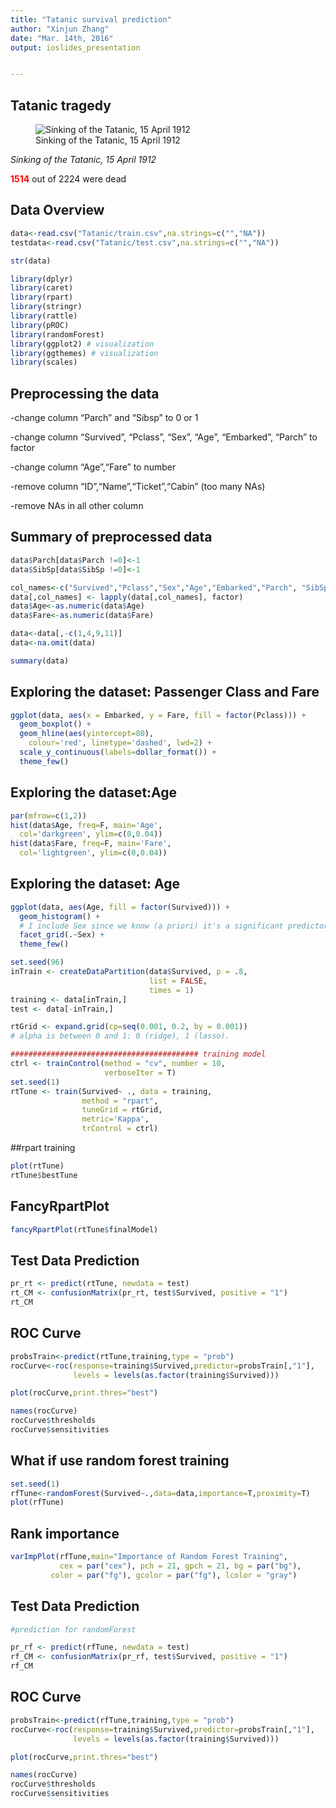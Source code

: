 ```yaml
---
title: "Tatanic survival prediction"
author: "Xinjun Zhang"
date: "Mar. 14th, 2016"
output: ioslides_presentation


---
```


## Tatanic tragedy
![Sinking of the Tatanic, 15 April 1912](titanic-sink.jpg)

*Sinking of the Tatanic, 15 April 1912*               


<span style="color:red">**1514**</span> out of 2224 were dead

## Data Overview

```r

data<-read.csv("Tatanic/train.csv",na.strings=c("","NA"))
testdata<-read.csv("Tatanic/test.csv",na.strings=c("","NA"))

str(data)
```

```r
library(dplyr)
library(caret)
library(rpart)
library(stringr)
library(rattle)
library(pROC)
library(randomForest)
library(ggplot2) # visualization
library(ggthemes) # visualization
library(scales)
```

## Preprocessing the data
-change column "Parch" and "Sibsp" to 0 or 1 
            
-change column "Survived", "Pclass", "Sex", "Age", "Embarked", "Parch" to factor
           
-change column "Age","Fare" to number       
         
-remove column "ID","Name","Ticket","Cabin" (too many NAs)    
               
-remove NAs in all other column

## Summary of preprocessed data
```r
data$Parch[data$Parch !=0]<-1
data$SibSp[data$SibSp !=0]<-1

col_names<-c("Survived","Pclass","Sex","Age","Embarked","Parch", "SibSp")
data[,col_names] <- lapply(data[,col_names], factor)
data$Age<-as.numeric(data$Age)
data$Fare<-as.numeric(data$Fare)

data<-data[,-c(1,4,9,11)]
data<-na.omit(data)

summary(data)
```

## Exploring the dataset: Passenger Class and Fare
```r

ggplot(data, aes(x = Embarked, y = Fare, fill = factor(Pclass))) +
  geom_boxplot() +
  geom_hline(aes(yintercept=80), 
    colour='red', linetype='dashed', lwd=2) +
  scale_y_continuous(labels=dollar_format()) +
  theme_few()


```

## Exploring the dataset:Age 
```r
par(mfrow=c(1,2))
hist(data$Age, freq=F, main='Age', 
  col='darkgreen', ylim=c(0,0.04))
hist(data$Fare, freq=F, main='Fare', 
  col='lightgreen', ylim=c(0,0.04))
```

## Exploring the dataset: Age
```r
ggplot(data, aes(Age, fill = factor(Survived))) + 
  geom_histogram() + 
  # I include Sex since we know (a priori) it's a significant predictor
  facet_grid(.~Sex) + 
  theme_few()
```


```r
set.seed(96)
inTrain <- createDataPartition(data$Survived, p = .8,
                               list = FALSE,
                               times = 1)
training <- data[inTrain,]
test <- data[-inTrain,]

rtGrid <- expand.grid(cp=seq(0.001, 0.2, by = 0.001))
# alpha is between 0 and 1: 0 (ridge), 1 (lasso).

########################################## training model
ctrl <- trainControl(method = "cv", number = 10,
                     verboseIter = T)
set.seed(1)
rtTune <- train(Survived~ ., data = training,   
                method = "rpart", 
                tuneGrid = rtGrid,
                metric='Kappa',
                trControl = ctrl)

```


##rpart training
```r
plot(rtTune)
rtTune$bestTune

```

## FancyRpartPlot
```r
fancyRpartPlot(rtTune$finalModel)

```

## Test Data Prediction

```r
pr_rt <- predict(rtTune, newdata = test)
rt_CM <- confusionMatrix(pr_rt, test$Survived, positive = "1")
rt_CM
```

## ROC Curve
```r

probsTrain<-predict(rtTune,training,type = "prob")
rocCurve<-roc(response=training$Survived,predictor=probsTrain[,"1"],
              levels = levels(as.factor(training$Survived)))

plot(rocCurve,print.thres="best")

names(rocCurve)
rocCurve$thresholds
rocCurve$sensitivities
```

## What if use random forest training
```r
set.seed(1)
rfTune<-randomForest(Survived~.,data=data,importance=T,proximity=T)
plot(rfTune)

```

## Rank importance
```r
varImpPlot(rfTune,main="Importance of Random Forest Training",
           cex = par("cex"), pch = 21, gpch = 21, bg = par("bg"),
         color = par("fg"), gcolor = par("fg"), lcolor = "gray")
```

## Test Data Prediction
```r
#prediction for randomForest

pr_rf <- predict(rfTune, newdata = test)
rf_CM <- confusionMatrix(pr_rf, test$Survived, positive = "1")
rf_CM

```


## ROC Curve
```r

probsTrain<-predict(rfTune,training,type = "prob")
rocCurve<-roc(response=training$Survived,predictor=probsTrain[,"1"],
              levels = levels(as.factor(training$Survived)))

plot(rocCurve,print.thres="best")

names(rocCurve)
rocCurve$thresholds
rocCurve$sensitivities

```



